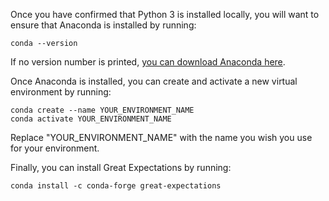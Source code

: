 Once you have confirmed that Python 3 is installed locally, you will want to ensure that Anaconda is installed by running:

```console
conda --version
```

If no version number is printed, [you can download Anaconda here](https://www.anaconda.com/products/individual).

Once Anaconda is installed, you can create and activate a new virtual environment by running:

```console
conda create --name YOUR_ENVIRONMENT_NAME
conda activate YOUR_ENVIRONMENT_NAME
```

Replace "YOUR_ENVIRONMENT_NAME" with the name you wish you use for your environment.

Finally, you can install Great Expectations by running:

```console
conda install -c conda-forge great-expectations
```